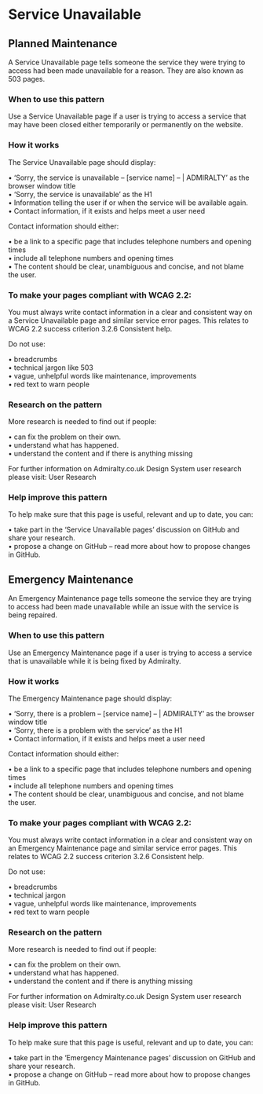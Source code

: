 # Service Unavailable

## Planned Maintenance

A Service Unavailable page tells someone the service they were trying to access had been made unavailable for a reason. They are also known as 503 pages.


<PlannedMaintenance />

### When to use this pattern

Use a Service Unavailable page if a user is trying to access a service that may have been closed either temporarily or permanently on the website.

### How it works

The Service Unavailable page should display:

• ‘Sorry, the service is unavailable – [service name] – | ADMIRALTY’ as the browser window title\
• ‘Sorry, the service is unavailable’ as the H1\
• Information telling the user if or when the service will be available again.\
• Contact information, if it exists and helps meet a user need

Contact information should either:

• be a link to a specific page that includes telephone numbers and opening times\
• include all telephone numbers and opening times\
• The content should be clear, unambiguous and concise, and not blame the user.

### To make your pages compliant with WCAG 2.2:

You must always write contact information in a clear and consistent way on a Service Unavailable page and similar service error pages. This relates to WCAG 2.2 success criterion 3.2.6 Consistent help.

Do not use:

• breadcrumbs\
• technical jargon like 503\
• vague, unhelpful words like maintenance, improvements\
• red text to warn people

### Research on the pattern

More research is needed to find out if people:

• can fix the problem on their own.\
• understand what has happened.\
• understand the content and if there is anything missing

For further information on Admiralty.co.uk Design System user research please visit: User Research

### Help improve this pattern

To help make sure that this page is useful, relevant and up to date, you can:

• take part in the ‘Service Unavailable pages’ discussion on GitHub and share your research.\
• propose a change on GitHub – read more about how to propose changes in GitHub.

## Emergency Maintenance


An Emergency Maintenance page tells someone the service they are trying to access had been made unavailable while an issue with the service is being repaired.

<EmergencyMaintenance />

### When to use this pattern

Use an Emergency Maintenance page if a user is trying to access a service that is unavailable while it is being fixed by Admiralty.

### How it works

The Emergency Maintenance page should display:

• ‘Sorry, there is a problem – [service name] – | ADMIRALTY’ as the browser window title\
• ‘Sorry, there is a problem with the service’ as the H1\
• Contact information, if it exists and helps meet a user need

Contact information should either:

• be a link to a specific page that includes telephone numbers and opening times\
• include all telephone numbers and opening times\
• The content should be clear, unambiguous and concise, and not blame the user.

### To make your pages compliant with WCAG 2.2:

You must always write contact information in a clear and consistent way on an Emergency Maintenance page and similar service error pages. This relates to WCAG 2.2 success criterion 3.2.6 Consistent help.

Do not use:

• breadcrumbs\
• technical jargon\
• vague, unhelpful words like maintenance, improvements\
• red text to warn people

### Research on the pattern

More research is needed to find out if people:

• can fix the problem on their own.\
• understand what has happened.\
• understand the content and if there is anything missing

For further information on Admiralty.co.uk Design System user research please visit: User Research

### Help improve this pattern

To help make sure that this page is useful, relevant and up to date, you can:

• take part in the ‘Emergency Maintenance pages’ discussion on GitHub and share your research.\
• propose a change on GitHub – read more about how to propose changes in GitHub.


